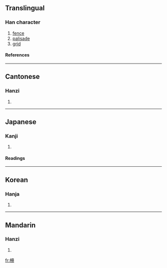 {{see|栅}}

==Translingual==
===Han character===
{{Han char|rn=75|rad=木|as=05|sn=9|four=4794<sub>0</sub>|canj=木月廿 (DBT)}}
# [[fence]]
# [[palisade]]
# [[grid]]
====References====
{{Han ref|kx=0521.121|dkj=14665|dj=0909.070|hdz=21187.010|uh=67F5|ud=26613|bh=AC5D|bd=44125}}

----
==Cantonese==
===Hanzi===
{{yue-hanzi|jyut=|y=chaak3, saan1 saan3}}
# {{defn|Cantonese}}

----
==Japanese==
===Kanji===
{{ja-kanji|grade=|rs=木05}}
# {{defn|Japanese}} 
====Readings====
{{ja-readings|on=[[さく]] (saku), [[さん]] (san)|kun=[[やらい]] (yarai), [[しがらみ]] (shigarami)}}

----
==Korean==
===Hanja===
{{ko-hanja|hangeul=책|eumhun=|rv=chaek|mr=ch'aek|y=chyak}}
# {{defn|Korean}}

----
==Mandarin==
===Hanzi===
{{cmn-hanzi|sim=栅|pin=[[cè]] (ce4), [[shà]] (sha4), [[shān]] (shan1), [[zhà]] (zha4)|wg=ts'e<sup>4</sup>, sha<sup>4</sup>, shan<sup>1</sup>, cha<sup>4</sup>}}
# {{defn|Mandarin}}

[[fr:柵]]